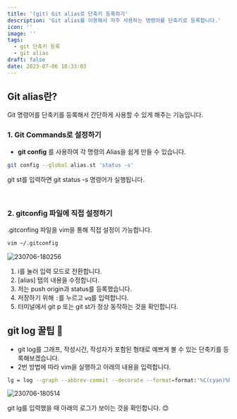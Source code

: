 ```yaml
---
title: '(git) Git alias로 단축키 등록하기'
description: 'Git alias를 이용해서 자주 사용하는 명령어를 단축키로 등록합니다.'
icon: ''
image: ''
tags:
  - git 단축키 등록
  - git alias
draft: false
date: 2023-07-06 18:33:03
---
```


## Git alias란?

Git 명령어를 단축키를 등록해서 간단하게 사용할 수 있게 해주는 기능입니다.

### 1. **Git Commands로 설정하기**

- **git config** 를 사용하여 각 명령의 Alias을 쉽게 만들 수 있습니다.

```bash
git config --global alias.st 'status -s'
```

git st를 입력하면 git status -s 명령어가 실행됩니다.

<br />

### 2. **gitconfig 파일에 직접 설정하기**

.gitconfing 파일을 vim을 통해 직접 설정이 가능합니다.

```bash
vim ~/.gitconfig
```

![230706-180256](/posts/alias/230706-180256.png)

1. i를 눌러 입력 모드로 전환합니다.
2. [alias] 탭의 내용을 수정합니다.
3. 저는 push origin과 status를 등록했습니다.
4. 저장하기 위해 `:`를 누르고 `wq`를 입력합니다.
5. 터미널에서 git p 또는 git st가 정상 동작하는 것을 확인합니다.

## git log 꿀팁 🍯

- git log를 그래프, 작성시간, 작성자가 포함된 형태로 예쁘게 볼 수 있는 단축키를 등록해보겠습니다.
- 2번 방법에 따라 vim을 실행하고 아래의 내용을 입력합니다.

```bash
lg = log --graph --abbrev-commit --decorate --format=format:'%C(cyan)%h%C(reset) - %C(green)(%ar)%C(reset) %C(white)%s%C(reset) %C(dim white)- %an%C(reset)%C(yellow)%d%C(reset)' --all
```

![230706-180514](/posts/alias/230706-180514.png)

git lg를 입력했을 때 아래의 로그가 보이는 것을 확인합니다. 😊
